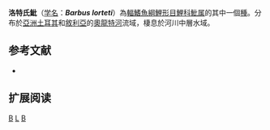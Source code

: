 {{Speciesbox 
| taxon = Barbus lorteti
| status = DD
| status_system = IUCN3.1
| authority = [[Sauvage|Sauvage]], 1882
| synonyms = 
}}

'''洛特氏魮'''（[[学名|学名]]：'''''Barbus lorteti'''''）為[[輻鰭魚綱|輻鰭魚綱]][[鯉形目|鯉形目]][[鯉科|鯉科]][[魮属|魮属]]的其中一個[[種|種]]。分布於[[亞洲|亞洲]][[土耳其|土耳其]]和[[敘利亞|敘利亞]]的[[奧龍特河|奧龍特河]]流域，棲息於河川中層水域。

== 参考文献 ==
*{{FishBase_species|genus=Barbus|species=lorteti|year=2011|month=12}}

== 扩展阅读 ==
{{refbegin}}
{{wikispecies-inline|Barbus lorteti|洛特氏魮}}
{{refend}}
{{Taxonbar|from=Q2190231}}

[[Category:IUCN红色名录数据缺乏物种|B]]
[[Category:魮屬|L]]
[[Category:1882年描述的鱼类|B]]

{{魚類小作品}}